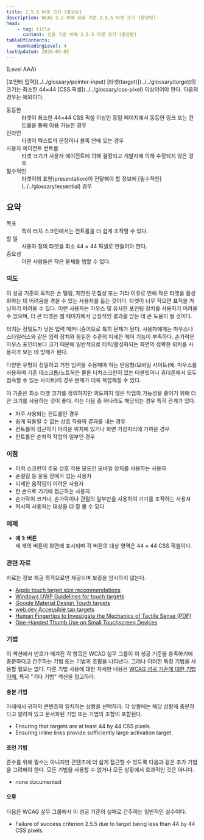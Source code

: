 ```yaml
---
title: 2.5.5 타겟 크기 (향상된)
description: WCAG 2.2 이해 성공 기준 2.5.5 타겟 크기 (향상된)
head:
    - tag: title
      content: 성공 기준 이해 2.5.5 타겟 크기 (향상된)
tableOfContents:
    maxHeadingLevel: 4
lastUpdated: 2024-05-02
---
```



(Level AAA)

<Card title="성공 기준(SC)">
[포인터 입력](../../glossary/pointer-input) [타겟(target)](../../glossary/target)의 크기는 최소한 44×44 [CSS 픽셀](../../glossary/css-pixel) 이상이어야 한다. 다음의 경우는 예외이다.

<dl>
    <dt>동등한</dt>
    <dd>타겟이 최소한 44×44 CSS 픽셀 이상인 동일 페이지에서 동등한 링크 또는 컨트롤을 통해 이용 가능한 경우</dd>
    <dt>인라인</dt>
    <dd>타겟이 텍스트의 문장이나 블록 안에 있는 경우</dd>
    <dt>사용자 에이전트 컨트롤</dt>
    <dd>타겟 크기가 사용자 에이전트에 의해 결정되고 개발자에 의해 수정되지 않은 경우</dd>
    <dt>필수적인</dt>
    <dd>타겟이의 표현(presentation)이 전달해야 할 정보에 [필수적인](../../glossary/essential) 경우</dd>
</dl>
</Card>

## 요약

<dl>
<dt>목표</dt>
<dd>특히 터치 스크린에서는 컨트롤을 더 쉽게 조작할 수 있다.</dd>
<dt>할 일</dt>
<dd>사용자 정의 타겟을 최소 44 × 44 픽셀로 만들어야 한다.</dd>
<dt>중요성</dt>
<dd>어떤 사람들은 작은 물체를 탭할 수 없다.</dd>
</dl>

### 의도

이 성공 기준의 목적은 손 떨림, 제한된 민첩성 또는 기타 이유로 인해 작은 타겟을 활성화하는 데 어려움을 겪을 수 있는 사용자를 돕는 것이다. 타겟이 너무 작으면 표적을 겨냥하기 어려울 수 있다. 이런 사용자는 마우스 및 유사한 포인팅 장치를 사용하기 어려울 수 있으며, 더 큰 타겟은 웹 페이지에서 긍정적인 결과를 얻는 데 큰 도움이 될 것이다.

터치는 정밀도가 낮은 입력 매커니즘이므로 특히 문제가 된다. 사용자에게는 마우스나 스타일러스와 같은 입력 장치와 동일한 수준의 미세한 제어 기능이 부족하다. 손가락은 마우스 포인터보다 크기 때문에 일반적으로 터치/활성화되는 화면의 정확한 위치를 사용자가 보는 데 방해가 된다.

다양한 유형의 정밀하고 거친 입력을 수용해야 하는 반응형/모바일 사이트(예: 마우스를 사용하여 기존 데스크톱/노트북은 물론 터치스크린이 있는 태블릿이나 휴대폰에서 모두 접속할 수 있는 사이트)의 경우 문제가 더욱 복잡해질 수 있다.

이 기준은 최소 타겟 크기를 정의하지만 의도하지 않은 작업의 가능성을 줄이기 위해 더 큰 크기를 사용하는 것이 좋다. 이는 다음 중 하나라도 해당되는 경우 특히 관계가 있다.

*   자주 사용되는 컨트롤인 경우
*   쉽게 되돌릴 수 없는 상호 작용의 결과를 내는 경우
*   컨트롤이 접근하기 어려운 위치에 있거나 화면 가장자리에 가까운 경우
*   컨트롤은 순차적 작업의 일부인 경우

### 이점

*   터치 스크린이 주요 상호 작용 모드인 모바일 장치를 사용하는 사용자
*   손떨림 등 운동 장애가 있는 사용자
*   미세한 움직임이 어려운 사용자
*   한 손으로 기기에 접근하는 사용자
*   손가락이 크거나, 손가락이나 관절의 일부만을 사용하여 기기를 조작하는 사용자
*   저시력 사용자는 대상을 더 잘 볼 수 있다

### 예제

*   **예 1: 버튼**  
    세 개의 버튼이 화면에 표시되며 각 버튼의 대상 영역은 44 × 44 CSS 픽셀이다.

### 관련 자료

자료는 정보 제공 목적으로만 제공되며 보증을 암시하지 않는다.

*   [Apple touch target size recommendations](https://developer.apple.com/design/human-interface-guidelines/ios/visual-design/adaptivity-and-layout/)
*   [Windows UWP Guidelines for touch targets](https://docs.microsoft.com/en-us/windows/apps/design/input/guidelines-for-targeting)
*   [Google Material Design Touch targets](https://material.io/design/layout/spacing-methods.html#touch-targets)
*   [web.dev Accessible tap targets](https://web.dev/accessible-tap-targets/)
*   [Human Fingertips to Investigate the Mechanics of Tactile Sense (PDF)](http://touchlab.mit.edu/publications/2003_009.pdf)
*   [One-Handed Thumb Use on Small Touchscreen Devices](https://www.cs.umd.edu/hcil/trs/2006-11/2006-11.htm)

### 기법

이 섹션에서 번호가 매겨진 각 항목은 WCAG 실무 그룹이 이 성공 기준을 충족하기에 충분하다고 간주하는 기법 또는 기법의 조합을 나타낸다. 그러나 이러한 특정 기법을 사용할 필요는 없다. 다른 기법 사용에 대한 자세한 내용은 [WCAG 성공 기준에 대한 기법 이해](../understanding-techniques), 특히 "기타 기법" 섹션을 참고하라.

#### 충분 기법

아래에서 귀하의 콘텐츠와 일치하는 상황을 선택하라. 각 상황에는 해당 상황에 충분하다고 알려져 있고 문서화된 기법 또는 기법의 조합이 포함된다.

*   Ensuring that targets are at least 44 by 44 CSS pixels.
*   Ensuring inline links provide sufficiently large activation target.

#### 조언 기법

준수를 위해 필수는 아니지만 콘텐츠에 더 쉽게 접근할 수 있도록 다음과 같은 추가 기법을 고려해야 한다. 모든 기법을 사용할 수 없거나 모든 상황에서 효과적인 것은 아니다.

*   none documented

#### 오류

다음은 WCAG 실무 그룹에서 이 성공 기준의 실패로 간주하는 일반적인 실수이다.

*   Failure of success criterion 2.5.5 due to target being less than 44 by 44 CSS pixels.

